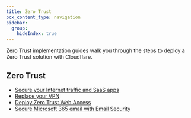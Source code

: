 ```yaml
---
title: Zero Trust
pcx_content_type: navigation
sidebar:
  group:
    hideIndex: true
---
```



Zero Trust implementation guides walk you through the steps to deploy a Zero Trust solution with Cloudflare.

## Zero Trust

- [Secure your Internet traffic and SaaS apps](/learning-paths/secure-internet-traffic/concepts/)
- [Replace your VPN](/learning-paths/replace-vpn/concepts/)
- [Deploy Zero Trust Web Access](/learning-paths/clientless-access/concepts/)
- [Secure Microsoft 365 email with Email Security](/learning-paths/secure-o365-email/concepts/)
